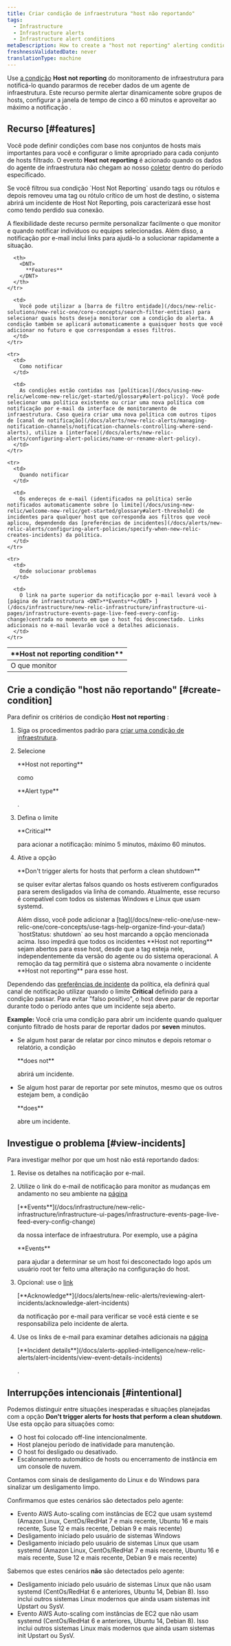 ```yaml
---
title: Criar condição de infraestrutura "host não reportando"
tags:
  - Infrastructure
  - Infrastructure alerts
  - Infrastructure alert conditions
metaDescription: How to create a "host not reporting" alerting condition for infrastructure monitoring.
freshnessValidatedDate: never
translationType: machine
---
```


Use [a condição](/docs/infrastructure/new-relic-infrastructure/configuration/infrastructure-alerts-add-edit-or-view-host-alert-information) <DNT>**Host not reporting**</DNT> do monitoramento de infraestrutura para notificá-lo quando pararmos de receber dados de um agente de infraestrutura. Este recurso permite alertar dinamicamente sobre grupos de hosts, configurar a janela de tempo de cinco a 60 minutos e aproveitar ao máximo a notificação <InlinePopover type="alerts"/>.

## Recurso [#features]

Você pode definir condições com base nos conjuntos de hosts mais importantes para você e configurar o limite apropriado para cada conjunto de hosts filtrado. O evento <DNT>**Host not reporting**</DNT> é acionado quando os dados do agente de infraestrutura não chegam ao nosso [coletor](/docs/accounts-partnerships/education/getting-started-new-relic/glossary#collector) dentro do período especificado.

<Callout variant="caution">
  Se você filtrou sua condição `Host Not Reporting` usando tags ou rótulos e depois removeu uma tag ou rótulo crítico de um host de destino, o sistema abrirá um incidente de Host Not Reporting, pois caracterizará esse host como tendo perdido sua conexão.
</Callout>

A flexibilidade deste recurso permite personalizar facilmente o que monitor e quando notificar indivíduos ou equipes selecionadas. Além disso, a notificação por e-mail inclui links para ajudá-lo a solucionar rapidamente a situação.

<table>
  <thead>
    <tr>
      <th style={{ width: "200px" }}>
        <DNT>
          **Host not reporting condition**
        </DNT>
      </th>

      <th>
        <DNT>
          **Features**
        </DNT>
      </th>
    </tr>
  </thead>

  <tbody>
    <tr>
      <td>
        O que monitor
      </td>

      <td>
        Você pode utilizar a [barra de filtro entidade](/docs/new-relic-solutions/new-relic-one/core-concepts/search-filter-entities) para selecionar quais hosts deseja monitorar com a condição do alerta. A condição também se aplicará automaticamente a quaisquer hosts que você adicionar no futuro e que correspondam a esses filtros.
      </td>
    </tr>

    <tr>
      <td>
        Como notificar
      </td>

      <td>
        As condições estão contidas nas [políticas](/docs/using-new-relic/welcome-new-relic/get-started/glossary#alert-policy). Você pode selecionar uma política existente ou criar uma nova política com notificação por e-mail da interface de monitoramento de infraestrutura. Caso queira criar uma nova política com outros tipos de [canal de notificação](/docs/alerts/new-relic-alerts/managing-notification-channels/notification-channels-controlling-where-send-alerts), utilize a [interface](/docs/alerts/new-relic-alerts/configuring-alert-policies/name-or-rename-alert-policy).
      </td>
    </tr>

    <tr>
      <td>
        Quando notificar
      </td>

      <td>
        Os endereços de e-mail (identificados na política) serão notificados automaticamente sobre [o limite](/docs/using-new-relic/welcome-new-relic/get-started/glossary#alert-threshold) de incidentes para qualquer host que corresponda aos filtros que você aplicou, dependendo das [preferências de incidentes](/docs/alerts/new-relic-alerts/configuring-alert-policies/specify-when-new-relic-creates-incidents) da política.
      </td>
    </tr>

    <tr>
      <td>
        Onde solucionar problemas
      </td>

      <td>
        O link na parte superior da notificação por e-mail levará você à [página de infraestrutura <DNT>**Events**</DNT> ](/docs/infrastructure/new-relic-infrastructure/infrastructure-ui-pages/infrastructure-events-page-live-feed-every-config-change)centrada no momento em que o host foi desconectado. Links adicionais no e-mail levarão você a detalhes adicionais.
      </td>
    </tr>
  </tbody>
</table>

## Crie a condição "host não reportando" [#create-condition]

Para definir os critérios de condição <DNT>**Host not reporting**</DNT> :

1. Siga os procedimentos padrão para [criar uma condição de infraestrutura](/docs/infrastructure/new-relic-infrastructure/configuration/infrastructure-alerts-add-edit-or-view-host-alert-information).

2. Selecione

   <DNT>
     **Host not reporting**
   </DNT>

   como

   <DNT>
     **Alert type**
   </DNT>

   .

3. Defina o limite

   <DNT>
     **Critical**
   </DNT>

   para acionar a notificação: mínimo 5 minutos, máximo 60 minutos.

4. Ative a opção

   <DNT>
     **Don't trigger alerts for hosts that perform a clean shutdown**
   </DNT>

   se quiser evitar alertas falsos quando os hosts estiverem configurados para serem desligados via linha de comando. Atualmente, esse recurso é compatível com todos os sistemas Windows e Linux que usam systemd.

   <Callout variant="tip">
     Além disso, você pode adicionar a [tag](/docs/new-relic-one/use-new-relic-one/core-concepts/use-tags-help-organize-find-your-data/) `hostStatus: shutdown` ao seu host marcando a opção mencionada acima. Isso impedirá que todos os incidentes <DNT>**Host not reporting**</DNT> sejam abertos para esse host, desde que a tag esteja nele, independentemente da versão do agente ou do sistema operacional. A remoção da tag permitirá que o sistema abra novamente o incidente <DNT>**Host not reporting**</DNT> para esse host.
   </Callout>

Dependendo das [preferências de incidente](/docs/alerts/new-relic-alerts/configuring-alert-policies/specify-when-new-relic-creates-incidents) da política, ela definirá qual canal de notificação utilizar quando o limite <DNT>**Critical**</DNT> definido para a condição passar. Para evitar "falso positivo", o host deve parar de reportar durante todo o período antes que um incidente seja aberto.

<DNT>**Example:**</DNT> Você cria uma condição para abrir um incidente quando qualquer conjunto filtrado de hosts parar de reportar dados por <DNT>**seven**</DNT> minutos.

* Se algum host parar de relatar por cinco minutos e depois retomar o relatório, a condição

  <DNT>
    **does not**
  </DNT>

  abrirá um incidente.

* Se algum host parar de reportar por sete minutos, mesmo que os outros estejam bem, a condição

  <DNT>
    **does**
  </DNT>

  abre um incidente.

## Investigue o problema [#view-incidents]

Para investigar melhor por que um host não está reportando dados:

1. Revise os detalhes na notificação por e-mail.

2. Utilize o link do e-mail de notificação para monitor as mudanças em andamento no seu ambiente na [página](/docs/infrastructure/new-relic-infrastructure/infrastructure-ui-pages/infrastructure-events-page-live-feed-every-config-change)

   <DNT>
     [**Events**](/docs/infrastructure/new-relic-infrastructure/infrastructure-ui-pages/infrastructure-events-page-live-feed-every-config-change)
   </DNT>

   [](/docs/infrastructure/new-relic-infrastructure/infrastructure-ui-pages/infrastructure-events-page-live-feed-every-config-change)da nossa interface de infraestrutura. Por exemplo, use a página

   <DNT>
     **Events**
   </DNT>

   para ajudar a determinar se um host foi desconectado logo após um usuário root ter feito uma alteração na configuração do host.

3. Opcional: use o [link](/docs/alerts/new-relic-alerts/reviewing-alert-incidents/acknowledge-alert-incidents)

   <DNT>
     [**Acknowledge**](/docs/alerts/new-relic-alerts/reviewing-alert-incidents/acknowledge-alert-incidents)
   </DNT>

   [](/docs/alerts/new-relic-alerts/reviewing-alert-incidents/acknowledge-alert-incidents)da notificação por e-mail para verificar se você está ciente e se responsabiliza pelo incidente de alerta.

4. Use os links de e-mail para examinar detalhes adicionais na [página](/docs/alerts-applied-intelligence/new-relic-alerts/alert-incidents/view-event-details-incidents)

   <DNT>
     [**Incident details**](/docs/alerts-applied-intelligence/new-relic-alerts/alert-incidents/view-event-details-incidents)
   </DNT>

   [](/docs/alerts-applied-intelligence/new-relic-alerts/alert-incidents/view-event-details-incidents).

## Interrupções intencionais [#intentional]

Podemos distinguir entre situações inesperadas e situações planejadas com a opção <DNT>**Don't trigger alerts for hosts that perform a clean shutdown**</DNT>. Use esta opção para situações como:

* O host foi colocado off-line intencionalmente.
* Host planejou período de inatividade para manutenção.
* O host foi desligado ou desativado.
* Escalonamento automático de hosts ou encerramento de instância em um console de nuvem.

Contamos com sinais de desligamento do Linux e do Windows para sinalizar um desligamento limpo.

Confirmamos que estes cenários são detectados pelo agente:

* Evento AWS Auto-scaling com instâncias de EC2 que usam systemd (Amazon Linux, CentOs/RedHat 7 e mais recente, Ubuntu 16 e mais recente, Suse 12 e mais recente, Debian 9 e mais recente)
* Desligamento iniciado pelo usuário de sistemas Windows
* Desligamento iniciado pelo usuário de sistemas Linux que usam systemd (Amazon Linux, CentOs/RedHat 7 e mais recente, Ubuntu 16 e mais recente, Suse 12 e mais recente, Debian 9 e mais recente)

Sabemos que estes cenários **não** são detectados pelo agente:

* Desligamento iniciado pelo usuário de sistemas Linux que não usam systemd (CentOs/RedHat 6 e anteriores, Ubuntu 14, Debian 8). Isso inclui outros sistemas Linux modernos que ainda usam sistemas init Upstart ou SysV.
* Evento AWS Auto-scaling com instâncias de EC2 que não usam systemd (CentOs/RedHat 6 e anteriores, Ubuntu 14, Debian 8). Isso inclui outros sistemas Linux mais modernos que ainda usam sistemas init Upstart ou SysV.
